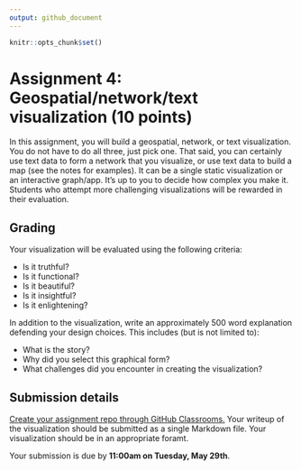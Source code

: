 ```yaml
---
output: github_document
---
```


```r
knitr::opts_chunk$set()
```

# Assignment 4: Geospatial/network/text visualization (10 points)

In this assignment, you will build a geospatial, network, or text visualization. You do not have to do all three, just pick one. That said, you can certainly use text data to form a network that you visualize, or use text data to build a map (see the notes for examples). It can be a single static visualization or an interactive graph/app. It's up to you to decide how complex you make it. Students who attempt more challenging visualizations will be rewarded in their evaluation.

## Grading

Your visualization will be evaluated using the following criteria:

* Is it truthful?
* Is it functional?
* Is it beautiful?
* Is it insightful?
* Is it enlightening?

In addition to the visualization, write an approximately 500 word explanation defending your design choices. This includes (but is not limited to):

* What is the story?
* Why did you select this graphical form?
* What challenges did you encounter in creating the visualization?

## Submission details

[Create your assignment repo through GitHub Classrooms.](https://classroom.github.com/a/nR0hhQVR) Your writeup of the visualization should be submitted as a single Markdown file. Your visualization should be in an appropriate foramt.

Your submission is due by **11:00am on Tuesday, May 29th**.

